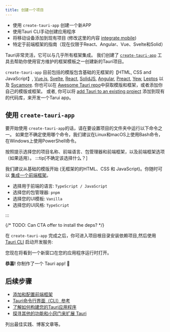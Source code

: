 ```yaml
---
title: 创建一个项目
---
```



<Stub>

- 使用 `create-tauri-app` 创建一个新APP
- 使用Tauri CLI手动创建应用程序
- 将移动设备添加到现有项目 (修改这里的内容 [integrate mobile](./mobile))
- 特定于前端框架的指南（现在仅限于React、Angular、Vue、Svelte和Solid）

</Stub>

Tauri非常灵活，它可以与几乎所有框架集成。 我们创建了 [`create-tauri-app`](https://github.com/tauri-apps/create-tauri-app) 工具去帮助你使用官方维护的框架模板之一创建新的Tauri项目。

`create-tauri-app` 目前包括的模版包含基础的无框架的【HTML, CSS and JavaScript】, [Vue.js](https://vuejs.org), [Svelte](https://svelte.dev), [React](https://reactjs.org/), [SolidJS](https://www.solidjs.com/), [Angular](https://angular.io/), [Preact](https://preactjs.com/), [Yew](https://yew.rs/), [Leptos](https://github.com/leptos-rs/leptos) 以及 [Sycamore](https://sycamore-rs.netlify.app/). 你也可以在 [Awesome Tauri repo](https://github.com/tauri-apps/awesome-tauri)中获取模版和框架，或者添加你自己的模版或框架。
或者, 你可以将 [add Tauri to an existing project](/guides/create/existing-project) 添加到现有的代码库，来开发一个Tarui app。

## 使用 `create-tauri-app`

要开始使用 `create-tauri-app`的话，请在要设置项目的文件夹中运行以下命令之一。 如果您不确定使用哪个命令，我们建议在Linux和macOS上使用Bash命令，在Windows上使用PowerShell命令。


<Cta />

按照提示选择您的项目名称、前端语言、包管理器和前端框架，以及前端框架选项（如果适用）。
:::tip[不确定该选择什么？]

我们建议从基础的模版开始 (无框架的的HTML、CSS 和 JavaScript)。你随时可以 [集成一个前端框架](/guides/create/existing-project)。

- 选择用于前端的语言: `TypeScript / JavaScript`
- 选择您的包管理器: `pnpm`
- 选择您的UI模板: `Vanilla`
- 选择您的UI风格: `TypeScript`

:::

{/* TODO: Can CTA offer to install the deps? */}

在 `create-tauri-app` 完成之后，你可进入项目根目录安装依赖项目,然后使用 [Tauri CLI](/2/reference/cli) 启动开发服务:


<CommandTabs
	npm="cd my-tauri-app
    npm install
    npm run tauri dev"
	yarn="cd my-tauri-app
    yarn install
    yarn tauri dev"
	pnpm="cd my-tauri-app
    pnpm install
    pnpm tauri dev"
	cargo="cd my-tauri-app
    cargo tauri dev"
/>

您现在将看到一个新窗口在您的应用程序运行时打开。

**恭喜!** 你制作了一个 Tauri app! 🚀

## 后续步骤

- [添加和配置前端框架](/guides/frontend)
- [Tauri命令行界面（CLI）参考](/2/reference/cli)
- [了解如何构建您的Tauri应用程序](/guides/build)
- [探寻其他的功能和小窍门来扩展 Tauri](/features)

<Card title="额外资源" icon="document">

列出最佳实践、博客文章等。

</Card>
